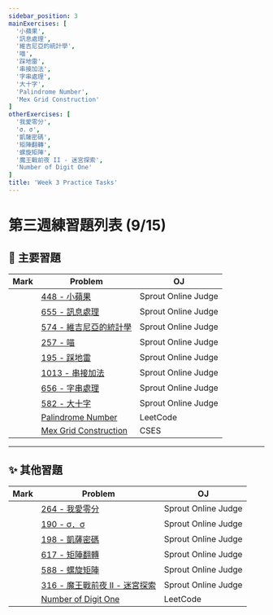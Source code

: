 ```yaml
---
sidebar_position: 3
mainExercises: [
  '小蘋果',
  '訊息處理',
  '維吉尼亞的統計學',
  '喵',
  '踩地雷',
  '串接加法',
  '字串處理',
  '大十字',
  'Palindrome Number',
  'Mex Grid Construction'
]
otherExercises: [
  '我愛零分',
  'σ．σ',
  '凱薩密碼',
  '矩陣翻轉',
  '螺旋矩陣',
  '魔王戰前夜 II - 迷宮探索',
  'Number of Digit One'
]
title: 'Week 3 Practice Tasks'
---
```


<DisplayProgress names={frontMatter.mainExercises} title="🌟 主要習題進度" />
<DisplayProgress names={frontMatter.otherExercises} title="✨ 其他習題進度" />

# 第三週練習題列表 (9/15)

## 🌟 主要習題

| Mark | Problem | OJ |
|------|---------|----|
| <LocalButton name='小蘋果' /> | [448 - 小蘋果](https://tioj.sprout.tw/problems/448) | Sprout Online Judge |
| <LocalButton name='訊息處理' /> | [655 - 訊息處理](https://tioj.sprout.tw/problems/655) | Sprout Online Judge |
| <LocalButton name='維吉尼亞的統計學' /> | [574 - 維吉尼亞的統計學](https://tioj.sprout.tw/problems/574) | Sprout Online Judge |
| <LocalButton name='喵' /> | [257 - 喵](https://tioj.sprout.tw/problems/257) | Sprout Online Judge |
| <LocalButton name='踩地雷' /> | [195 - 踩地雷](https://tioj.sprout.tw/problems/195) | Sprout Online Judge |
| <LocalButton name='串接加法' /> | [1013 - 串接加法](https://tioj.sprout.tw/problems/1013) | Sprout Online Judge |
| <LocalButton name='字串處理' /> | [656 - 字串處理](https://tioj.sprout.tw/problems/656) | Sprout Online Judge |
| <LocalButton name='大十字' /> | [582 - 大十字](https://tioj.sprout.tw/problems/582) | Sprout Online Judge |
| <LocalButton name='Palindrome Number' /> | [Palindrome Number](https://leetcode.com/problems/palindrome-number/) | LeetCode |
| <LocalButton name='Mex Grid Construction' /> | [Mex Grid Construction](https://cses.fi/problemset/task/1728) | CSES |

---

## ✨ 其他習題

| Mark | Problem | OJ |
|------|---------|----|
| <LocalButton name='我愛零分' /> | [264 - 我愛零分](https://tioj.sprout.tw/problems/264) | Sprout Online Judge |
| <LocalButton name='σ．σ' /> | [190 - σ．σ](https://tioj.sprout.tw/problems/190) | Sprout Online Judge |
| <LocalButton name='凱薩密碼' /> | [198 - 凱薩密碼](https://tioj.sprout.tw/problems/198) | Sprout Online Judge |
| <LocalButton name='矩陣翻轉' /> | [617 - 矩陣翻轉](https://tioj.sprout.tw/problems/617) | Sprout Online Judge |
| <LocalButton name='螺旋矩陣' /> | [588 - 螺旋矩陣](https://tioj.sprout.tw/problems/588) | Sprout Online Judge |
| <LocalButton name='魔王戰前夜 II - 迷宮探索' /> | [316 - 魔王戰前夜 II - 迷宮探索](https://tioj.sprout.tw/problems/316) | Sprout Online Judge |
| <LocalButton name='Number of Digit One' /> | [Number of Digit One](https://leetcode.com/problems/number-of-digit-one/) | LeetCode |

